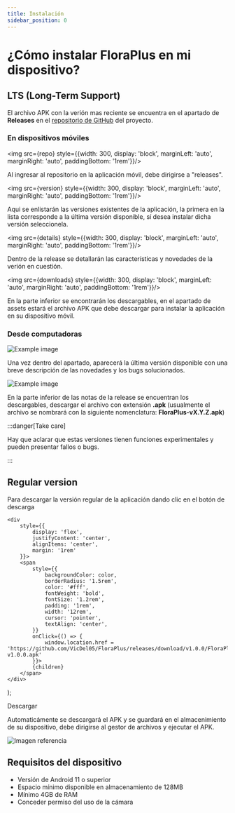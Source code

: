 ```yaml
---
title: Instalación
sidebar_position: 0
---
```


# ¿Cómo instalar FloraPlus en mi dispositivo?

## LTS (Long-Term Support)
El archivo APK con la verión mas reciente se encuentra en el apartado de **Releases** en el [repositorio de GitHub](https://github.com/VicDel05/FloraPlus) del proyecto.

### En dispositivos móviles
<img src={repo} style={{width: 300, display: 'block', marginLeft: 'auto', marginRight: 'auto', paddingBottom: '1rem'}}/>

Al ingresar al repositorio en la aplicación móvil, debe dirigirse a "releases".

<img src={version} style={{width: 300, display: 'block', marginLeft: 'auto', marginRight: 'auto', paddingBottom: '1rem'}}/>

Aqui se enlistarán las versiones existentes de la aplicación, la primera en la lista corresponde a la última versión disponible, sí desea instalar dicha versión seleccionela.

<img src={details} style={{width: 300, display: 'block', marginLeft: 'auto', marginRight: 'auto', paddingBottom: '1rem'}}/>

Dentro de la release se detallarán las características y novedades de la verión en cuestión.

<img src={downloads} style={{width: 300, display: 'block', marginLeft: 'auto', marginRight: 'auto', paddingBottom: '1rem'}}/>

En la parte inferior se encontrarán los descargables, en el apartado de assets estará el archivo APK que debe descargar para instalar la aplicación en su dispositivo móvil.

### Desde computadoras

![Example image](../../static/img/releases_repo.png)

Una vez dentro del apartado, aparecerá la última versión disponible con una breve descripción de las novedades y los bugs solucionados. 

![Example image](../../static/img/lts_repo.png)

En la parte inferior de las notas de la release se encuentran los descargables, descargar el archivo con extensión **.apk** (usualmente el archivo se nombrará con la siguiente nomenclatura: **FloraPlus-vX.Y.Z.apk**)

:::danger[Take care]

Hay que aclarar que estas versiones tienen funciones experimentales y pueden presentar fallos o bugs.

:::

## Regular version
Para descargar la versión regular de la aplicación dando clic en el botón de descarga

    <div 
        style={{
            display: 'flex',
            justifyContent: 'center',
            alignItems: 'center',
            margin: '1rem'
        }}>
        <span
            style={{
                backgroundColor: color,
                borderRadius: '1.5rem',
                color: '#fff',
                fontWeight: 'bold',
                fontSize: '1.2rem',
                padding: '1rem',
                width: '12rem',
                cursor: 'pointer',
                textAlign: 'center',
            }}
            onClick={() => {
                window.location.href = 'https://github.com/VicDel05/FloraPlus/releases/download/v1.0.0/FloraPlus-v1.0.0.apk'
            }}>
            {children}
        </span>
    </div>
);

<Btndownload color="#00cdac">Descargar</Btndownload>

Automaticámente se descargará el APK y se guardará en el almacenimiento de su dispositivo, debe dirigirse al gestor de archivos y ejecutar el APK.

![Imagen referencia](../../static/img/docusaurus-social-card.jpg)

## Requisitos del dispositivo

- Versión de Android 11 o superior
- Espacio mínimo disponible en almacenamiento de 128MB
- Mínimo 4GB de RAM
- Conceder permiso del uso de la cámara